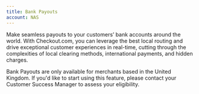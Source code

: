 ```yaml
---
title: Bank Payouts
account: NAS
---
```


Make seamless payouts to your customers’ bank accounts around the world. With Checkout.com, you can leverage the best local routing and drive exceptional customer experiences in real-time, cutting through the complexities of local clearing methods, international payments, and hidden charges.

<TipBox variant="info">

Bank Payouts are only available for merchants based in the United Kingdom. If you'd like to start using this feature, please contact your Customer Success Manager to assess your eligibility.

</TipBox>




